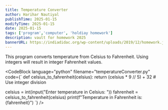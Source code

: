 ```yaml
---
title: Temperature Converter
author: Harihar Nautiyal
publishTime: 2025-01-15
modifyTime: 2025-01-15
date: 2025-01-15
tags: ['program','computer', 'holdiay homework']
description: vault for homework 2025
bannerURL: https://indiadidac.org/wp-content/uploads/2019/12/homework.jpg
---
```


This program converts temperature from Celsius to Fahrenheit. Using integers will result in integer Fahrenheit values.

<CodeBlock
language="python"
filename="temperatureConverter.py"
code={`
def celsius_to_fahrenheit(celsius):
return (celsius * 9 // 5) + 32 # Use integer division

celsius = int(input("Enter temperature in Celsius: "))
fahrenheit = celsius_to_fahrenheit(celsius)
print(f"Temperature in Fahrenheit is: {fahrenheit}")
`}
/>
